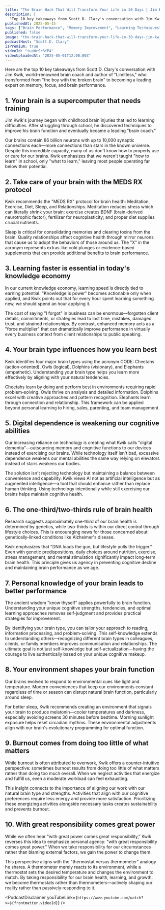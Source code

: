 ```yaml
---
title: "The Brain Hack That Will Transform Your Life in 30 Days | Jim Kwik - Memory & Focus Expert"
description: |
  "Top 10 key takeaways from Scott D. Clary's conversation with Jim Kwik, world-renowned brain coach and author of "Limitless," who transformed from "the boy with the broken brain" to becoming a leading expert on memory, focus, and brain performance."
publishedAt: 2025-05-15
tags: ["Brain Performance", "Memory Improvement", "Learning Techniques"]
published: false
image: "the-brain-hack-that-will-transform-your-life-in-30-days-jim-kwik-memory-and-focus-expert.jpg"
podcastHost: "Scott D. Clary"
isPremium: true
videoId: "tuaWrSr8fPA"
videoUploadedAt: "2025-05-01T12:00:00Z"
---
```



<PodcastSummaryPageLayout frontmatter={frontmatter}>

Here are the top 10 key takeaways from Scott D. Clary's conversation with Jim Kwik, world-renowned brain coach and author of "Limitless," who transformed from "the boy with the broken brain" to becoming a leading expert on memory, focus, and brain performance.

## 1. Your brain is a supercomputer that needs training
Jim Kwik's journey began with childhood brain injuries that led to learning difficulties. After struggling through school, he discovered techniques to improve his brain function and eventually became a leading "brain coach."

Our brains contain 86 billion neurons with up to 10,000 synaptic connections each—more connections than stars in the known universe. Despite this incredible capacity, many of us don't know how to properly use or care for our brains. Kwik emphasizes that we weren't taught "how to learn" in school, only "what to learn," leaving most people operating far below their potential.

## 2. Take care of your brain with the MEDS RX protocol
Kwik recommends the "MEDS RX" protocol for brain health: Meditation, Exercise, Diet, Sleep, and Relationships. Meditation reduces stress which can literally shrink your brain; exercise creates BDNF (brain-derived neurotrophic factor), fertilizer for neuroplasticity; and proper diet supplies crucial nutrients.

Sleep is critical for consolidating memories and clearing toxins from the brain. Quality relationships affect cognitive health through mirror neurons that cause us to adopt the behaviors of those around us. The "X" in the acronym represents extras like cold plunges or evidence-based supplements that can provide additional benefits to brain performance.

## 3. Learning faster is essential in today's knowledge economy
In our current knowledge economy, learning speed is directly tied to earning potential. "Knowledge is power" becomes actionable only when applied, and Kwik points out that for every hour spent learning something new, we should spend an hour applying it.

The cost of saying "I forgot" in business can be enormous—forgotten client details, commitments, or strategies lead to lost time, mistakes, damaged trust, and strained relationships. By contrast, enhanced memory acts as a "force multiplier" that can dramatically improve performance in virtually every business context from client relationships to public speaking.

## 4. Your brain type influences how you learn best
Kwik identifies four major brain types using the acronym CODE: Cheetahs (action-oriented), Owls (logical), Dolphins (visionary), and Elephants (empathetic). Understanding your brain type helps you learn more effectively by aligning with your natural tendencies.

Cheetahs learn by doing and perform best in environments requiring rapid problem-solving. Owls thrive on analysis and detailed information. Dolphins excel with creative approaches and pattern recognition. Elephants learn through connection and relationship. This framework can be applied beyond personal learning to hiring, sales, parenting, and team management.

## 5. Digital dependence is weakening our cognitive abilities
Our increasing reliance on technology is creating what Kwik calls "digital dementia"—outsourcing memory and cognitive functions to our devices instead of exercising our brains. While technology itself isn't bad, excessive dependence weakens our mental abilities the same way relying on elevators instead of stairs weakens our bodies.

The solution isn't rejecting technology but maintaining a balance between convenience and capability. Kwik views AI not as artificial intelligence but as augmented intelligence—a tool that should enhance rather than replace human thinking. Using technology intentionally while still exercising our brains helps maintain cognitive health.

## 6. The one-third/two-thirds rule of brain health
Research suggests approximately one-third of our brain health is determined by genetics, while two-thirds is within our direct control through lifestyle choices. This is encouraging news for those concerned about genetically-linked conditions like Alzheimer's disease.

Kwik emphasizes that "DNA loads the gun, but lifestyle pulls the trigger." Even with genetic predispositions, daily choices around nutrition, exercise, stress management, and mental stimulation significantly impact long-term brain health. This principle gives us agency in preventing cognitive decline and maintaining brain performance as we age.

## 7. Personal knowledge of your brain leads to better performance
The ancient wisdom "know thyself" applies powerfully to brain function. Understanding your unique cognitive strengths, tendencies, and optimal learning approaches removes self-judgment and provides practical strategies for improvement.

By identifying your brain type, you can tailor your approach to reading, information processing, and problem-solving. This self-knowledge extends to understanding others—recognizing different brain types in colleagues, clients, or family members improves communication and relationships. The ultimate goal is not just self-knowledge but self-actualization—having the courage to live authentically based on your unique cognitive makeup.

## 8. Your environment shapes your brain function
Our brains evolved to respond to environmental cues like light and temperature. Modern conveniences that keep our environments constant regardless of time or season can disrupt natural brain function, particularly around sleep.

For better sleep, Kwik recommends creating an environment that signals your brain to produce melatonin—cooler temperatures and darkness, especially avoiding screens 30 minutes before bedtime. Morning sunlight exposure helps reset circadian rhythms. These environmental adjustments align with our brain's evolutionary programming for optimal function.

## 9. Burnout comes from doing too little of what matters
While burnout is often attributed to overwork, Kwik offers a counter-intuitive perspective: sometimes burnout results from doing too little of what matters rather than doing too much overall. When we neglect activities that energize and fulfill us, even a moderate workload can feel exhausting.

This insight connects to the importance of aligning our work with our natural brain type and strengths. Activities that align with our cognitive preferences require less energy and provide more satisfaction. Prioritizing these energizing activities alongside necessary tasks creates sustainability and prevents burnout.

## 10. With great responsibility comes great power
While we often hear "with great power comes great responsibility," Kwik reverses this idea to emphasize personal agency: "with great responsibility comes great power." When we take responsibility for our circumstances rather than blaming external factors, we gain the power to change them.

This perspective aligns with the "thermostat versus thermometer" analogy he shares. A thermometer merely reacts to its environment, while a thermostat sets the desired temperature and changes the environment to match. By taking responsibility for our brain health, learning, and growth, we become thermostats rather than thermometers—actively shaping our reality rather than passively responding to it.

<PodcastDisclaimer youTubeLink={`https://www.youtube.com/watch?v=${frontmatter.videoId}`} />

</PodcastSummaryPageLayout>
